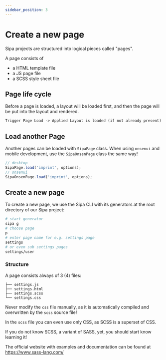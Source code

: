 ```yaml
---
sidebar_position: 3
---
```


# Create a new page

Sipa projects are structured into logical pieces called "pages".

A page consists of 
* a HTML template file
* a JS page file
* a SCSS style sheet file

## Page life cycle

Before a page is loaded, a layout will be loaded first, and then the page will be put into the layout and rendered.

```md title="page life cycle"
Trigger Page Load -> Applied Layout is loaded (if not already present) -> Page is loaded
```

## Load another Page
Another pages can be loaded with `SipaPage` class. When using `onsenui` and mobile development, use the `SipaOnsenPage` class the same way!

```js
// desktop
SipaPage.load('imprint', options);
// onsenui
SipaOnsenPage.load('imprint', options);
```

## Create a new page

To create a new page, we use the Sipa CLI with its generators at the root directory of our Sipa project:

```bash
# start generator
sipa g
# choose page
p
# enter page name for e.g. settings page
settings
# or even sub settings pages
settings/user
```

### Structure

A page consists always of 3 (4) files:
```
├── settings.js
├── settings.html
├── settings.scss
└── settings.css
```

Never modify the `css` file manually, as it is automatically compiled and overwritten by the `scss` source file!

In the `scss` file you can even use only CSS, as SCSS is a superset of CSS.

If you do not know SCSS, a variant of SASS, yet, you should start know learning it!

The official website with examples and documentation can be found at https://www.sass-lang.com/